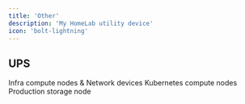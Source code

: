 ```yaml
---
title: 'Other'
description: 'My HomeLab utility device'
icon: 'bolt-lightning'
---
```


## UPS
<AccordionGroup>
  <Accordion title="APC SUA1500VA + 2x 65Ah Battery">
    <Info>
        Infra compute nodes & Network devices
    </Info>
  </Accordion>
  <Accordion title="APC SURT2000XLi + 2x SURT48XLBP">
    <Info>
        Kubernetes compute nodes
    </Info>
  </Accordion>
  <Accordion title="APC SmartUPS 2000IC">
    <Info>
        Production storage node
    </Info>
  </Accordion>
</AccordionGroup>